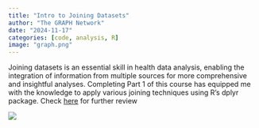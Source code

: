 ```yaml
---
title: "Intro to Joining Datasets"
author: "The GRAPH Network"
date: "2024-11-17"
categories: [code, analysis, R]
image: "graph.png"
---
```


Joining datasets is an essential skill in health data analysis, enabling the integration of information from multiple sources for more comprehensive and insightful analyses. Completing Part 1 of this course has equipped me with the knowledge to apply various joining techniques using R’s dplyr package. Check [here](https://lawaloa.github.io/join/){target="_blank"} for further review

![](graph.png)

